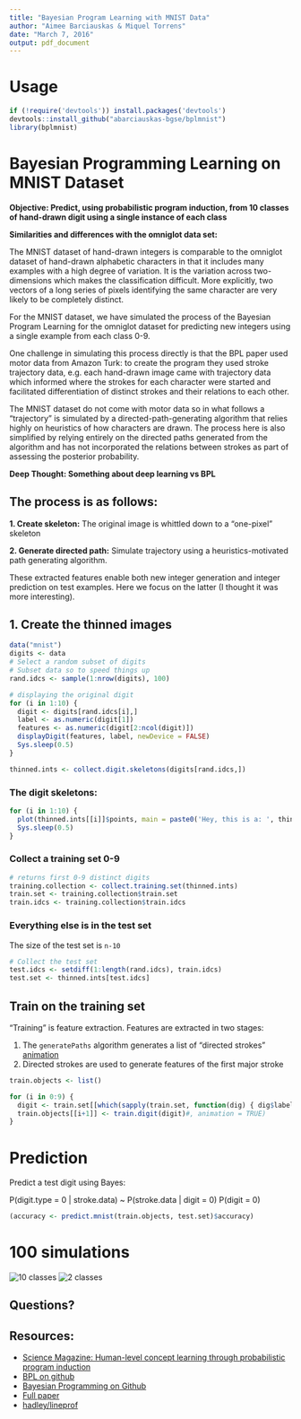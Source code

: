 ```yaml
---
title: "Bayesian Program Learning with MNIST Data"
author: "Aimee Barciauskas & Miquel Torrens"
date: "March 7, 2016"
output: pdf_document
---
```


# Usage

```r
if (!require('devtools')) install.packages('devtools')
devtools::install_github("abarciauskas-bgse/bplmnist")
library(bplmnist)
```

# Bayesian Programming Learning on MNIST Dataset

**Objective: Predict, using probabilistic program induction, from 10 classes of hand-drawn digit using a single instance of each class**

**Similarities and differences with the omniglot data set:**

The MNIST dataset of hand-drawn integers is comparable to the omniglot dataset of hand-drawn alphabetic characters in that it includes many examples with a high degree of variation. It is the variation across two-dimensions which makes the classification difficult. More explicitly, two vectors of a long series of pixels identifying the same character are very likely to be completely distinct.

For the MNIST dataset, we have simulated the process of the Bayesian Program Learning for the omniglot dataset for predicting new integers using a single example from each class 0-9.

One challenge in simulating this process directly is that the BPL paper used motor data from Amazon Turk: to create the program they used stroke trajectory data, e.g. each hand-drawn image came with trajectory data which informed where the strokes for each character were started and facilitated differentiation of distinct strokes and their relations to each other.

The MNIST dataset do not come with motor data so in what follows a "trajectory" is simulated by a directed-path-generating algorithm that relies highly on heuristics of how characters are drawn. The process here is also simplified by relying  entirely on the directed paths generated from the algorithm and has not incorporated the relations between strokes as part of assessing the posterior probability.

**Deep Thought: Something about deep learning vs BPL**

## The process is as follows:

**1. Create skeleton:** The original image is whittled down to a "one-pixel" skeleton

**2. Generate directed path:** Simulate trajectory using a heuristics-motivated path generating algorithm.

These extracted features enable both new integer generation and integer prediction on test examples. Here we focus on the latter (I thought it was more interesting).

## 1. Create the thinned images

```r
data("mnist")
digits <- data
# Select a random subset of digits
# Subset data so to speed things up
rand.idcs <- sample(1:nrow(digits), 100)

# displaying the original digit
for (i in 1:10) {
  digit <- digits[rand.idcs[i],]
  label <- as.numeric(digit[1])
  features <- as.numeric(digit[2:ncol(digit)])
  displayDigit(features, label, newDevice = FALSE)
  Sys.sleep(0.5)
}

thinned.ints <- collect.digit.skeletons(digits[rand.idcs,])
```

### The digit skeletons:

```r
for (i in 1:10) {
  plot(thinned.ints[[i]]$points, main = paste0('Hey, this is a: ', thinned.ints[[i]]$label), pch = 19, ylim = c(-16,0), xlim = c(0,16))
  Sys.sleep(0.5)
}
```

### Collect a training set 0-9

```r
# returns first 0-9 distinct digits
training.collection <- collect.training.set(thinned.ints)
train.set <- training.collection$train.set
train.idcs <- training.collection$train.idcs
```

### Everything else is in the test set

The size of the test set is `n-10`

```r
# Collect the test set
test.idcs <- setdiff(1:length(rand.idcs), train.idcs)
test.set <- thinned.ints[test.idcs]
```

## Train on the training set

"Training" is feature extraction. Features are extracted in two stages:

1. The `generatePaths` algorithm generates a list of "directed strokes" [animation](https://youtu.be/htCA3S_pigk)
2. Directed strokes are used to generate features of the first major stroke

```r
train.objects <- list()

for (i in 0:9) {
  digit <- train.set[[which(sapply(train.set, function(dig) { dig$label == i }))]]
  train.objects[[i+1]] <- train.digit(digit)#, animation = TRUE)
}
```

# Prediction

Predict a test digit using Bayes:

P(digit.type = 0 | stroke.data) ~ P(stroke.data | digit = 0) P(digit = 0)

```r
(accuracy <- predict.mnist(train.objects, test.set)$accuracy)
```

# 100 simulations

![10 classes](sims1.png)
![2 classes](sims2.png)

## Questions?

## Resources:

* [Science Magazine: Human-level concept learning through probabilistic program induction](http://science.sciencemag.org/content/sci/350/6266/1332.full.pdf)
* [BPL on github](https://github.com/brendenlake/BPL)
* [Bayesian Programming on Github](https://en.wikipedia.org/wiki/Bayesian_programming)
* [Full paper](http://science.sciencemag.org/content/sci/suppl/2015/12/09/350.6266.1332.DC1/Lake-SM.pdf)
* [hadley/lineprof](http://adv-r.had.co.nz/Profiling.html#measure-perf)


